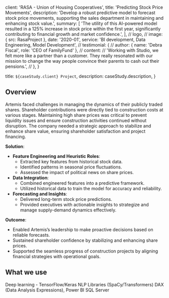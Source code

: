 
  client: 'RASA - Union of Housing Cooperatives',
  title: 'Predicting Stock Price Movements',
  description:
    'Develop a robust predictive model to forecast stock price movements, supporting the sales department in maintaining and enhancing stock value.',
  summary: [
    'The utility of this AI-powered model resulted in a 125% increase in stock price within the first year, significantly contributing to financial growth and market confidence.',
  ],
  // logo,
  // image: { src: RasaProject },
  date: '2020-01',
  service: 'BI development, Data Engineering, Model Development',
  // testimonial: {
  //   author: { name: 'Debra Fiscal', role: 'CEO of FamilyFund' },
  //   content:
  //     'Working with Studio, we felt more like a partner than a customer. They really resonated with our mission to change the way people convince their parents to cash out their pensions.',
  // },
}

  title: `${caseStudy.client} Project`,
  description: caseStudy.description,
}

## Overview

Artemis faced challenges in managing the dynamics of their publicly traded shares. Shareholder contributions were directly tied to construction costs at various stages. Maintaining high share prices was critical to prevent liquidity issues and ensure construction activities continued without disruption. The company needed a strategic approach to stabilize and enhance share value, ensuring shareholder satisfaction and project financing.  

**Solution**:  
- **Feature Engineering and Heuristic Roles**:  
  - Extracted key features from historical stock data.  
  - Identified patterns in seasonal price fluctuations.  
  - Assessed the impact of political news on share prices.  
- **Data Integration**:  
  - Combined engineered features into a predictive framework.  
  - Utilized historical data to train the model for accuracy and reliability.  
- **Forecasting and Insights**:  
  - Delivered long-term stock price predictions.  
  - Provided executives with actionable insights to strategize and manage supply-demand dynamics effectively.  

**Outcome**:  
- Enabled Artemis’s leadership to make proactive decisions based on reliable forecasts.  
- Sustained shareholder confidence by stabilizing and enhancing share prices.  
- Supported the seamless progress of construction projects by aligning financial strategies with operational goals. 
## What we use

<TagList>
  <TagListItem>Deep learning - TensorFlow/Keras </TagListItem>
  <TagListItem>NLP Libraries (SpaCy/Transformers)</TagListItem>
  <TagListItem>DAX (Data Analysis Expressions), Power BI</TagListItem>
  <TagListItem>SQL Server</TagListItem>
</TagList>


